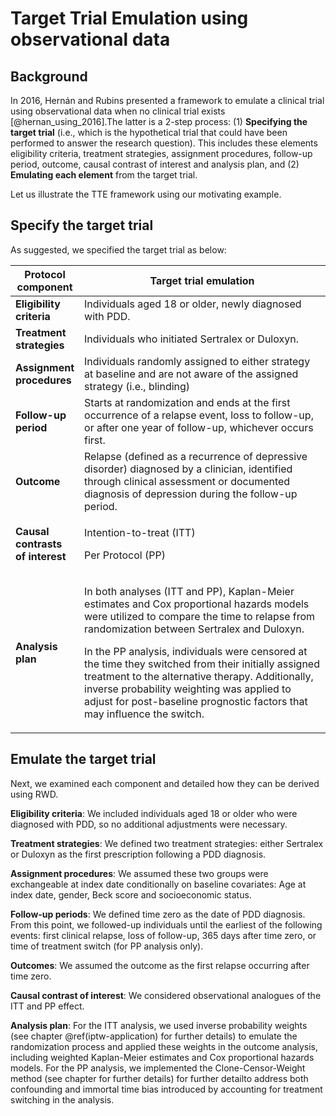 # Target Trial Emulation using observational data {#target-trial-emulation}

## Background

In 2016, Hernán and Rubins presented a framework to emulate a clinical trial using observational data when no clinical trial exists [@hernan_using_2016].The latter is a 2-step process: (1) **Specifying the target trial** (i.e., which is the hypothetical trial that could have been performed to answer the research question). This includes these elements eligibility criteria, treatment strategies, assignment procedures, follow-up period, outcome, causal contrast of interest and analysis plan, and (2) **Emulating each element** from the target trial.

Let us illustrate the TTE framework using our motivating example.

## Specify the target trial

As suggested, we specified the target trial as below:

+----------------------------------+-----------------------------------------------------------------------------------------------------------------------------------------------------------------------------------------------------------------------------------------------------------------------------------+
| Protocol component               | Target trial emulation                                                                                                                                                                                                                                                            |
+==================================+===================================================================================================================================================================================================================================================================================+
| **Eligibility criteria**         | Individuals aged 18 or older, newly diagnosed with PDD.                                                                                                                                                                                                                           |
+----------------------------------+-----------------------------------------------------------------------------------------------------------------------------------------------------------------------------------------------------------------------------------------------------------------------------------+
| **Treatment strategies**         | Individuals who initiated Sertralex or Duloxyn.                                                                                                                                                                                                                                   |
+----------------------------------+-----------------------------------------------------------------------------------------------------------------------------------------------------------------------------------------------------------------------------------------------------------------------------------+
| **Assignment procedures**        | Individuals randomly assigned to either strategy at baseline and are not aware of the assigned strategy (i.e., blinding)                                                                                                                                                          |
+----------------------------------+-----------------------------------------------------------------------------------------------------------------------------------------------------------------------------------------------------------------------------------------------------------------------------------+
| **Follow-up period**             | Starts at randomization and ends at the first occurrence of a relapse event, loss to follow-up, or after one year of follow-up, whichever occurs first.                                                                                                                           |
+----------------------------------+-----------------------------------------------------------------------------------------------------------------------------------------------------------------------------------------------------------------------------------------------------------------------------------+
| **Outcome**                      | Relapse (defined as a recurrence of depressive disorder) diagnosed by a clinician, identified through clinical assessment or documented diagnosis of depression during the follow-up period.                                                                                      |
+----------------------------------+-----------------------------------------------------------------------------------------------------------------------------------------------------------------------------------------------------------------------------------------------------------------------------------+
| **Causal contrasts of interest** | Intention-to-treat (ITT)                                                                                                                                                                                                                                                          |
|                                  |                                                                                                                                                                                                                                                                                   |
|                                  | Per Protocol (PP)                                                                                                                                                                                                                                                                 |
+----------------------------------+-----------------------------------------------------------------------------------------------------------------------------------------------------------------------------------------------------------------------------------------------------------------------------------+
| **Analysis plan**                | In both analyses (ITT and PP), Kaplan-Meier estimates and Cox proportional hazards models were utilized to compare the time to relapse from randomization between Sertralex and Duloxyn.                                                                                          |
|                                  |                                                                                                                                                                                                                                                                                   |
|                                  | In the PP analysis, individuals were censored at the time they switched from their initially assigned treatment to the alternative therapy. Additionally, inverse probability weighting was applied to adjust for post-baseline prognostic factors that may influence the switch. |
+----------------------------------+-----------------------------------------------------------------------------------------------------------------------------------------------------------------------------------------------------------------------------------------------------------------------------------+

## Emulate the target trial

Next, we examined each component and detailed how they can be derived using RWD.

**Eligibility criteria**: We included individuals aged 18 or older who were diagnosed with PDD, so no additional adjustments were necessary.

**Treatment strategies**: We defined two treatment strategies: either Sertralex or Duloxyn as the first prescription following a PDD diagnosis.

**Assignment procedures**: We assumed these two groups were exchangeable at index date conditionally on baseline covariates: Age at index date, gender, Beck score and socioeconomic status.

**Follow-up periods**: We defined time zero as the date of PDD diagnosis. From this point, we followed-up individuals until the earliest of the following events: first clinical relapse, loss of follow-up, 365 days after time zero, or time of treatment switch (for PP analysis only). 

**Outcomes**: We assumed the outcome as the first relapse occurring after time zero.

**Causal contrast of interest**: We considered observational analogues of the ITT and PP effect.

**Analysis plan**: For the ITT analysis, we used inverse probability weights (see chapter \@ref(iptw-application) for further details) to emulate the randomization process and applied these weights in the outcome analysis, including weighted Kaplan-Meier estimates and Cox proportional hazards models. For the PP analysis, we implemented the Clone-Censor-Weight method (see chapter for further details) for further detailto address both confounding and immortal time bias introduced by accounting for treatment switching in the analysis.